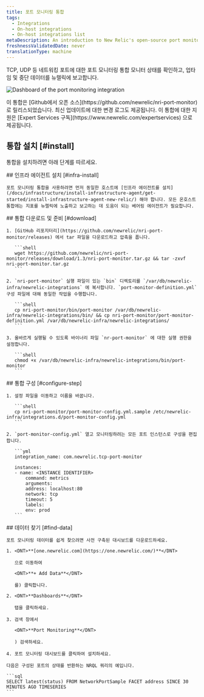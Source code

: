 ```yaml
---
title: 포트 모니터링 통합
tags:
  - Integrations
  - On-host integrations
  - On-host integrations list
metaDescription: An introduction to New Relic's open-source port monitoring integration.
freshnessValidatedDate: never
translationType: machine
---
```



TCP, UDP 등 네트워킹 포트에 대한 포트 모니터링 통합 모니터 상태를 확인하고, 업타임 및 중단 데이터를 뉴렐릭에 보고합니다.

<img
  title="port-dashboard"
  alt="Dashboard of the port monitoring integration"
  src={infrastructurePortMonitoringDashboard}
/>

<Callout variant="tip">
  이 통합은 [Github에서 오픈 소스](https://github.com/newrelic/nri-port-monitor) 로 릴리스되었습니다. 최신 업데이트에 대한 변경 로그도 제공됩니다. 이 통합에 대한 지원은 [Expert Services 구독](https://www.newrelic.com/expertservices) 으로 제공됩니다.
</Callout>

## 통합 설치 [#install]

통합을 설치하려면 아래 단계를 따르세요.

<Steps>
  <Step>
    ## 인프라 에이전트 설치 [#infra-install]

    포트 모니터링 통합을 사용하려면 먼저 동일한 호스트에 [인프라 에이전트를 설치](/docs/infrastructure/install-infrastructure-agent/get-started/install-infrastructure-agent-new-relic/) 해야 합니다. 모든 온호스트 통합에는 지표를 뉴렐릭에 노출하고 보고하는 데 도움이 되는 베어링 에이전트가 필요합니다.
  </Step>

  <Step>
    ## 통합 다운로드 및 준비 [#download]

    1. [GitHub 리포지터리](https://github.com/newrelic/nri-port-monitor/releases) 에서 tar 파일을 다운로드하고 압축을 풉니다.

       ```shell
       wget https://github.com/newrelic/nri-port-monitor/releases/download/1.3/nri-port-monitor.tar.gz && tar -zxvf nri-port-monitor.tar.gz  
       ```

    2. `nri-port-monitor` 실행 파일이 있는 `bin` 디렉토리를 `/var/db/newrelic-infra/newrelic-integrations` 에 복사합니다. `port-monitor-definition.yml` 구성 파일에 대해 동일한 작업을 수행합니다.

       ```shell
       cp nri-port-monitor/bin/port-monitor /var/db/newrelic-infra/newrelic-integrations/bin/ && cp nri-port-monitor/port-monitor-definition.yml /var/db/newrelic-infra/newrelic-integrations/
       ```

    3. 올바르게 실행될 수 있도록 바이너리 파일 `nr-port-monitor` 에 대한 실행 권한을 설정합니다.

       ```shell
       chmod +x /var/db/newrelic-infra/newrelic-integrations/bin/port-monitor
       ```
  </Step>

  <Step>
    ## 통합 구성 [#configure-step]

    1. 설정 파일을 이동하고 이름을 바꿉니다.

       ```shell
       cp nri-port-monitor/port-monitor-config.yml.sample /etc/newrelic-infra/integrations.d/port-monitor-config.yml
       ```

    2. `port-monitor-config.yml` 열고 모니터링하려는 모든 포트 인스턴스로 구성을 편집합니다.

       ```yml
       integration_name: com.newrelic.tcp-port-monitor

       instances:
       - name: <INSTANCE IDENTIFIER>
           command: metrics
           arguments:
           address: localhost:80
           network: tcp
           timeout: 5
           labels:
           env: prod
       ```
  </Step>

  <Step>
    ## 데이터 찾기 [#find-data]

    포트 모니터링 데이터를 쉽게 찾으려면 사전 구축된 대시보드를 다운로드하세요.

    1. <DNT>**[one.newrelic.com](https://one.newrelic.com/)**</DNT>

       으로 이동하여

       <DNT>**+ Add Data**</DNT>

       를) 클릭합니다.

    2. <DNT>**Dashboards**</DNT>

       탭을 클릭하세요.

    3. 검색 창에서

       <DNT>**Port Monitoring**</DNT>

       ) 검색하세요.

    4. 포트 모니터링 대시보드를 클릭하여 설치하세요.

    다음은 구성된 포트의 상태를 반환하는 NRQL 쿼리의 예입니다.

    ```sql
    SELECT latest(status) FROM NetworkPortSample FACET address SINCE 30 MINUTES AGO TIMESERIES
    ```
  </Step>
</Steps>